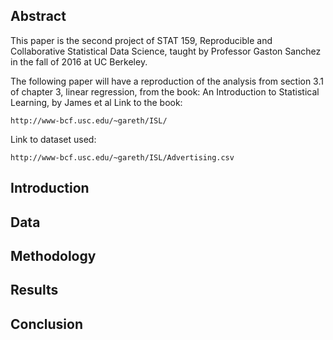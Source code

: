 ## Abstract

This paper is the second project of STAT 159, Reproducible and Collaborative Statistical Data Science, taught by Professor Gaston Sanchez in the fall of 2016 at UC Berkeley.

The following paper will have a reproduction of the analysis from section 3.1 of chapter 3, linear regression, from the book: An Introduction to Statistical Learning, by James et al
Link to the book:

	http://www-bcf.usc.edu/~gareth/ISL/
Link to dataset used:

	http://www-bcf.usc.edu/~gareth/ISL/Advertising.csv


## Introduction


## Data


## Methodology


## Results


## Conclusion
